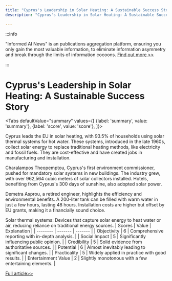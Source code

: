 ```yaml
---
title: "Cyprus's Leadership in Solar Heating: A Sustainable Success Story"
description: "Cyprus's Leadership in Solar Heating: A Sustainable Success Story"

---
```



:::info

"Informed AI News" is an publications aggregation platform, ensuring you only gain the most valuable information, to eliminate information asymmetry and break through the limits of information cocoons.  [Find out more >>](/)

:::

# Cyprus's Leadership in Solar Heating: A Sustainable Success Story


<Tabs
	defaultValue="summary"
	values={[
	{label: 'summary', value: 'summary'},
	{label: 'score', value: 'score'},
]}>
<TabItem value="summary">


Cyprus leads the EU in solar heating, with 93.5% of households using solar thermal systems for hot water. These systems, introduced in the late 1960s, collect solar energy to replace traditional heating methods, like electricity and fossil fuels. They are cost-effective and have created jobs in manufacturing and installation.

Charalampos Theopemptou, Cyprus's first environment commissioner, pushed for mandatory solar systems in new buildings. The industry grew, with over 962,564 cubic meters of solar collectors installed. Hotels, benefiting from Cyprus's 300 days of sunshine, also adopted solar power.

Demetra Asprou, a retired engineer, highlights the efficiency and environmental benefits. A 200-liter tank can be filled with warm water in just a few hours, lasting 48 hours. Installation costs are higher but offset by EU grants, making it a financially sound choice.

Solar thermal systems: Devices that capture solar energy to heat water or air, reducing reliance on traditional energy sources.
</TabItem>
<TabItem value="score">
	| Scores     | Value   | Explanation |
	| -------- | ------- | ------- |
	| Objectivity  | 6    | Comprehensive reporting with in-depth analysis.    |
	| Social Impact | 5     | Significantly influencing public opinion.    |
	| Credibility    | 5    | Solid evidence from authoritative sources.    |
	| Potential    | 6    | Almost inevitably leading to significant changes.    |
	| Practicality    | 5    | Widely applied in practice with good results.    |
	| Entertainment Value    | 2    | Slightly monotonous with a few entertaining elements.    |
</TabItem>
</Tabs>

[Full article>>](https://hardware.slashdot.org/story/24/09/23/000233/how-cyprus-became-a-world-leader-in-solar-heating?utm_source=rss1.0mainlinkanon&utm_medium=feed)
